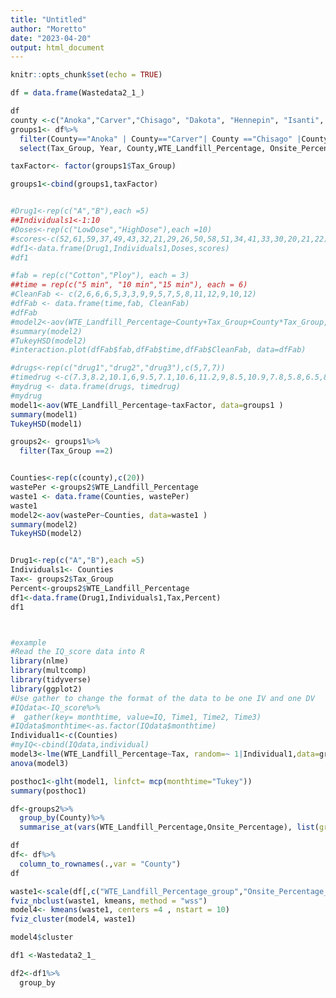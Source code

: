 ```yaml
---
title: "Untitled"
author: "Moretto"
date: "2023-04-20"
output: html_document
---
```


```r
knitr::opts_chunk$set(echo = TRUE)
```

```r
df = data.frame(Wastedata2_1_)

df
county <-c("Anoka","Carver","Chisago", "Dakota", "Hennepin", "Isanti", "Le Sueur", "Mille Lacs", "Ramsey", "Scott", "Sherburne", "Washington", "Wright")
groups1<- df%>%
  filter(County=="Anoka" | County=="Carver"| County =="Chisago" |County=="Dakota" | County=="Hennepin"| County =="Isanti"| County =="Le Sueur" |County=="Mille Lacs" | County=="Ramsey"| County =="Scott"|County=="Sherburne" | County=="Washington"| County =="Wright")%>%
  select(Tax_Group, Year, County,WTE_Landfill_Percentage, Onsite_Percentage)

taxFactor<- factor(groups1$Tax_Group)

groups1<-cbind(groups1,taxFactor)


#Drug1<-rep(c("A","B"),each =5)
##Individuals1<-1:10
#Doses<-rep(c("LowDose","HighDose"),each =10)
#scores<-c(52,61,59,37,49,43,32,21,29,26,50,58,51,34,41,33,30,20,21,22)
#df1<-data.frame(Drug1,Individuals1,Doses,scores)
#df1

#fab = rep(c("Cotton","Ploy"), each = 3)
##time = rep(c("5 min", "10 min","15 min"), each = 6)
#CleanFab <- c(2,6,6,6,5,3,3,9,9,5,7,5,8,11,12,9,10,12)
#dfFab <- data.frame(time,fab, CleanFab)
#dfFab
#model2<-aov(WTE_Landfill_Percentage~County+Tax_Group+County*Tax_Group, data = groups1)
#summary(model2)
#TukeyHSD(model2)
#interaction.plot(dfFab$fab,dfFab$time,dfFab$CleanFab, data=dfFab)

#drugs<-rep(c("drug1","drug2","drug3"),c(5,7,7))
#timedrug <-c(7.3,8.2,10.1,6,9.5,7.1,10.6,11.2,9,8.5,10.9,7.8,5.8,6.5,8.8,4.9,7.9,8.5,5.2)
#mydrug <- data.frame(drugs, timedrug)
#mydrug
model1<-aov(WTE_Landfill_Percentage~taxFactor, data=groups1 )
summary(model1)
TukeyHSD(model1)

```

```r

groups2<- groups1%>%
  filter(Tax_Group ==2)


Counties<-rep(c(county),c(20))
wastePer <-groups2$WTE_Landfill_Percentage
waste1 <- data.frame(Counties, wastePer)
waste1
model2<-aov(wastePer~Counties, data=waste1 )
summary(model2)
TukeyHSD(model2)
```

```r

```
```r
Drug1<-rep(c("A","B"),each =5)
Individuals1<- Counties
Tax<- groups2$Tax_Group
Percent<-groups2$WTE_Landfill_Percentage
df1<-data.frame(Drug1,Individuals1,Tax,Percent)
df1



#example
#Read the IQ_score data into R
library(nlme)
library(multcomp)
library(tidyverse)
library(ggplot2)
#Use gather to change the format of the data to be one IV and one DV
#IQdata<-IQ_score%>%
#  gather(key= monthtime, value=IQ, Time1, Time2, Time3)
#IQdata$monthtime<-as.factor(IQdata$monthtime)
Individual1<-c(Counties)
#myIQ<-cbind(IQdata,individual)
model3<-lme(WTE_Landfill_Percentage~Tax, random=~ 1|Individual1,data=groups2)
anova(model3)

posthoc1<-glht(model1, linfct= mcp(monthtime="Tukey"))
summary(posthoc1)
```

```r
df<-groups2%>%
  group_by(County)%>%
  summarise_at(vars(WTE_Landfill_Percentage,Onsite_Percentage), list(group = mean))

df
df<- df%>%
  column_to_rownames(.,var = "County")
df

waste1<-scale(df[,c("WTE_Landfill_Percentage_group","Onsite_Percentage_group")])
fviz_nbclust(waste1, kmeans, method = "wss")
model4<- kmeans(waste1, centers =4 , nstart = 10)
fviz_cluster(model4, waste1)

model4$cluster
```
```r
df1 <-Wastedata2_1_

df2<-df1%>%
  group_by
```

